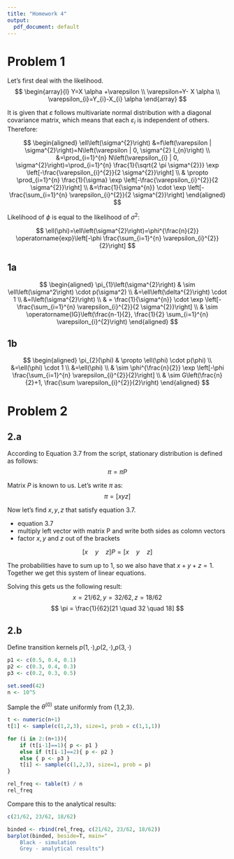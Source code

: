 ```yaml
---
title: "Homework 4"
output:
  pdf_document: default
---
```


# Problem 1


Let's first deal with the likelihood.
$$
\begin{array}{l}
Y=X \alpha +\varepsilon \\
\varepsilon=Y- X \alpha \\
\varepsilon_{i}=Y_{i}-X_{i} \alpha
\end{array}
$$

It is given that $\varepsilon$ follows multivariate normal distribution with a diagonal covariance matrix, which means that each $\varepsilon_{i}$ is independent of others. Therefore:

$$
\begin{aligned}
\ell\left(\sigma^{2}\right) &=f\left(\varepsilon | \sigma^{2}\right)=N\left(\varepsilon | 0, \sigma^{2} I_{n}\right) \\
&=\prod_{i=1}^{n} N\left(\varepsilon_{i} | 0, \sigma^{2}\right)=\prod_{i=1}^{n} \frac{1}{\sqrt{2 \pi \sigma^{2}}} \exp \left[-\frac{\varepsilon_{i}^{2}}{2 \sigma^{2}}\right] \\
& \propto \prod_{i=1}^{n} \frac{1}{\sigma} \exp \left[-\frac{\varepsilon_{i}^{2}}{2 \sigma^{2}}\right] \\
&=\frac{1}{\sigma^{n}} \cdot \exp \left[-\frac{\sum_{i=1}^{n} \varepsilon_{i}^{2}}{2 \sigma^{2}}\right]
\end{aligned}
$$

Likelihood of $\phi$ is equal to the likelihood of $\sigma^2$:

$$
\ell(\phi)=\ell\left(\sigma^{2}\right)=\phi^{\frac{n}{2}} \operatorname{exp}\left[-\phi \frac{\sum_{i=1}^{n} \varepsilon_{i}^{2}}{2}\right]
$$

## 1a
$$
\begin{aligned}
\pi_{1}\left(\sigma^{2}\right) & \sim \ell\left(\sigma^2\right) \cdot p(\sigma^2) \\
&=\ell\left(\delta^{2}\right) \cdot 1 \\
&=l\left(\sigma^{2}\right) \\
& = \frac{1}{\sigma^{n}} \cdot \exp \left[-\frac{\sum_{i=1}^{n} \varepsilon_{i}^{2}}{2 \sigma^{2}}\right] \\
& \sim \operatorname{IG}\left(\frac{n-1}{2}, \frac{1}{2} \sum_{i=1}^{n} \varepsilon_{i}^{2}\right)
\end{aligned}
$$

## 1b

$$
\begin{aligned}
\pi_{2}(\phi) & \propto \ell(\phi) \cdot p(\phi) \\
&=\ell(\phi) \cdot 1 \\
&=\ell(\phi) \\
& \sim \phi^{\frac{n}{2}} \exp \left[-\phi \frac{\sum_{i=1}^{n} \varepsilon_{i}^{2}}{2}\right] \\
& \sim G\left(\frac{n}{2}+1, \frac{\sum \varepsilon_{i}^{2}}{2}\right)
\end{aligned}
$$

# Problem 2
## 2.a
According to Equation 3.7 from the script, stationary distribution is defined as follows:
$$\pi=\pi P$$

Matrix $P$ is known to us.
Let's write $\pi$ as: $$\pi = [x  y  z]$$

Now let's find $x,y,z$ that satisfy equation 3.7.

- equation 3.7
- multiply left vector with matrix P and write both sides as colomn vectors
- factor $x,y$ and $z$ out of the brackets


$$[x \quad y \quad z] P=[x \quad y \quad z]$$
\begin{equation}
\begin{array}{l}

{\left[\begin{array}{lll}
0,5 x+0,3 y+0,2 z \\
0,4 x+0,4 y+0,3 z \\
0,1 x+0,3 y+0,5 z
\end{array}\right]} =\left[\begin{array}{l}
x \\
y \\
z
\end{array}\right] \\
{\left[\begin{array}{ccc}
-0,5 & 0,3 & 0,2 \\
0,4 & -0,6 & 0,3 \\
0,4 & 0,3 & -0,5
\end{array}\right]\left[\begin{array}{l}
x \\
y \\
z
\end{array}\right]=\left[\begin{array}{c}
0 \\
0 \\
0
\end{array}\right]}
\end{array}
\end{equation}

The probabilities have to sum up to 1, so we also have that $x+y+z=1$.
Together we get this system of linear equations.

\begin{equation}
\left[\begin{array}{ccc}
-0,5 & 0,3 & 0,2 \\
0,4 & -0,6 & 0,3 \\
0,4 & 0,3 & -0,5 \\
1 & 1 & 1
\end{array}\right]\left[\begin{array}{l}
x \\
y \\
z
\end{array}\right]=\left[\begin{array}{l}
0 \\
0 \\
0 \\
1
\end{array}\right]
\end{equation}

Solving this gets us the following result:
$$ x = 21/62, y = 32/62, z = 18/62 $$
$$ \pi = \frac{1}{62}[21 \quad 32 \quad 18] $$

## 2.b

Define transition kernels $p(1,\cdot)$,$p(2,\cdot)$,$p(3,\cdot)$

```r
p1 <- c(0.5, 0.4, 0.1)
p2 <- c(0.3, 0.4, 0.3)
p3 <- c(0.2, 0.3, 0.5)
```

```r
set.seed(42)
n <- 10^5
```

Sample the $\theta^{(0)}$ state uniformly from {1,2,3}.
```r
t <- numeric(n+1)
t[1] <- sample(c(1,2,3), size=1, prob = c(1,1,1))
```

```r
for (i in 2:(n+1)){
    if (t[i-1]==1){ p <- p1 }
    else if (t[i-1]==2){ p <- p2 }
    else { p <- p3 }
    t[i] <- sample(c(1,2,3), size=1, prob = p)
}
```

```r
rel_freq <- table(t) / n
rel_freq
```

Compare this to the analytical results:

```r
c(21/62, 23/62, 18/62)
```

```r
binded <- rbind(rel_freq, c(21/62, 23/62, 18/62))
barplot(binded, beside=T, main="
    Black - simulation
    Grey - analytical results")
```
